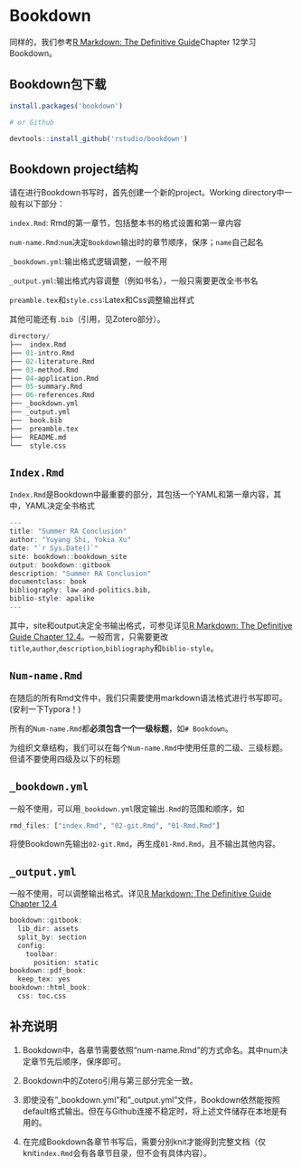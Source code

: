 # Bookdown

同样的，我们参考[R Markdown: The Definitive Guide](https://bookdown.org/yihui/rmarkdown/books.html)Chapter 12学习Bookdown。


## Bookdown包下载

```r
install.packages('bookdown')

# or Github

devtools::install_github('rstudio/bookdown')
```

## Bookdown project结构

请在进行Bookdown书写时，首先创建一个新的project。Working directory中一般有以下部分：

`index.Rmd`: Rmd的第一章节，包括整本书的格式设置和第一章内容

`num-name.Rmd`:`num`决定`Bookdown`输出时的章节顺序，保序；`name`自己起名

`_bookdown.yml`:输出格式逻辑调整，一般不用

`_output.yml`:输出格式内容调整（例如书名），一般只需要更改全书书名

`preamble.tex`和`style.css`:Latex和Css调整输出样式

其他可能还有`.bib`（引用，见Zotero部分）。

```r
directory/
├──  index.Rmd
├── 01-intro.Rmd
├── 02-literature.Rmd
├── 03-method.Rmd
├── 04-application.Rmd
├── 05-summary.Rmd
├── 06-references.Rmd
├── _bookdown.yml
├── _output.yml
├──  book.bib
├──  preamble.tex
├──  README.md
└──  style.css
```

## `Index.Rmd`

`Index.Rmd`是Bookdown中最重要的部分，其包括一个YAML和第一章内容，其中，YAML决定全书格式

```r
---
title: "Summer RA Conclusion"
author: "Yuyang Shi, Yokia Xu"
date: "`r Sys.Date()`"
site: bookdown::bookdown_site
output: bookdown::gitbook
description: "Summer RA Conclusion"
documentclass: book
bibliography: law-and-politics.bib,
biblio-style: apalike
---
```

其中，site和output决定全书输出格式，可参见详见[R Markdown: The Definitive Guide Chapter 12.4](https://bookdown.org/yihui/rmarkdown/bookdown-output.html)。一般而言，只需要更改`title`,`author`,`description`,`bibliography`和`biblio-style`。

## `Num-name.Rmd`

在随后的所有Rmd文件中，我们只需要使用markdown语法格式进行书写即可。(安利一下Typora！)

所有的`Num-name.Rmd`都**必须包含一个一级标题**，如`# Bookdown`。

为组织文章结构，我们可以在每个`Num-name.Rmd`中使用任意的二级、三级标题。但请不要使用四级及以下的标题

## `_bookdown.yml`

一般不使用，可以用`_bookdown.yml`限定输出`.Rmd`的范围和顺序，如
```r

rmd_files: ["index.Rmd", "02-git.Rmd", "01-Rmd.Rmd"]

```

将使Bookdown先输出`02-git.Rmd`，再生成`01-Rmd.Rmd`，且不输出其他内容。

## `_output.yml`

一般不使用，可以调整输出格式。详见[R Markdown: The Definitive Guide Chapter 12.4](https://bookdown.org/yihui/rmarkdown/bookdown-output.html)

```r
bookdown::gitbook:
  lib_dir: assets
  split_by: section
  config:
    toolbar:
      position: static
bookdown::pdf_book:
  keep_tex: yes
bookdown::html_book:
  css: toc.css
```


## 补充说明

1. Bookdown中，各章节需要依照“num-name.Rmd”的方式命名。其中num决定章节先后顺序，保序即可。

2. Bookdown中的Zotero引用与第三部分完全一致。

3. 即使没有"_bookdown.yml"和"_output.yml"文件，Bookdown依然能按照default格式输出。但在与Github连接不稳定时，将上述文件储存在本地是有用的。

4. 在完成Bookdown各章节书写后，需要分别knit才能得到完整文档（仅knit`index.Rmd`会有各章节目录，但不会有具体内容）。
